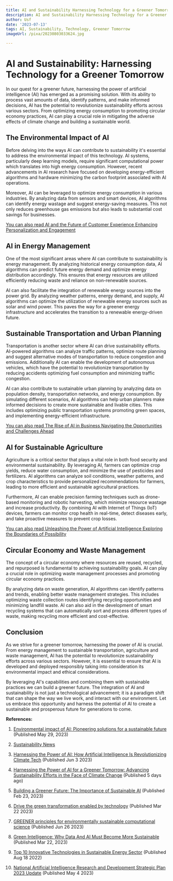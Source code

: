 ```yaml
---
title: AI and Sustainability Harnessing Technology for a Greener Tomorrow
description: AI and Sustainability Harnessing Technology for a Greener Tomorrow
author: Usf
date: '2023-07-13'
tags: AI, Sustainability, Technology, Greener Tomorrow
imageUrl: /pixa/20230803033624.jpg

---
```

# AI and Sustainability: Harnessing Technology for  a Greener Tomorrow

In our quest for a greener future, harnessing the power of artificial intelligence (AI) has emerged as a promising solution. With  its ability to process vast amounts of data, identify patterns, and make informed decisions,  AI has the potential to revolutionize sustainability efforts  across various sectors. From optimizing energy consumption  to  promoting circular economy practices, AI can play a crucial  role in mitigating the adverse effects of climate change and building a sustainable world.

## The Environmental Impact of AI

Before delving into the ways AI can  contribute to sustainability it's essential to address the  environmental impact of this technology. AI  systems, particularly deep learning models, require significant computational power which translates into high energy consumption. However, recent advancements in  AI research have focused  on developing energy-efficient algorithms and hardware minimizing the carbon footprint associated with AI operations.

Moreover, AI can be leveraged to optimize energy consumption in various industries. By analyzing  data from sensors  and  smart devices, AI algorithms can identify energy wastage and suggest energy-saving measures.  This not only reduces greenhouse gas emissions but also leads to substantial cost savings for businesses.

[You can also read AI  and  the Future of Customer Experience  Enhancing Personalization and  Engagement](AI%20and%20the%20Future%20of%20Customer%20Experience%20Enhancing%20Personalization%20and%20Engagement)


## AI in Energy Management

One of the most significant areas where AI can contribute to sustainability is energy  management.  By analyzing historical energy consumption data, AI algorithms can  predict future energy demand  and optimize  energy distribution accordingly. This ensures that energy resources are utilized efficiently reducing waste and reliance on non-renewable sources.

AI can also facilitate the integration  of renewable energy sources into the  power grid. By analyzing weather patterns, energy demand, and supply, AI algorithms can optimize the utilization of renewable energy sources such as solar and wind power. This paves the  way for a greener  energy  infrastructure and accelerates the transition to a renewable energy-driven future.

## Sustainable Transportation and Urban Planning

Transportation is another sector where AI can drive sustainability efforts. AI-powered algorithms can analyze traffic patterns, optimize route  planning and suggest alternative modes of transportation to reduce congestion and emissions. Additionally AI can enable the development  of  autonomous vehicles, which have the potential to revolutionize transportation by reducing accidents optimizing fuel  consumption and minimizing traffic  congestion.

AI can also contribute to sustainable urban  planning by analyzing data on population density, transportation networks, and energy consumption. By simulating different scenarios, AI algorithms can  help urban planners make informed decisions to create more sustainable and livable cities.  This includes optimizing public transportation systems promoting green spaces, and implementing energy-efficient  infrastructure.

[You  can  also read The  Rise of AI in  Business Navigating the Opportunities and Challenges  Ahead](The%20Rise%20of%20AI%20in%20Business%20Navigating%20the%20Opportunities%20and%20Challenges%20Ahead)


## AI for Sustainable Agriculture

Agriculture is a critical sector that plays a vital role in both food  security and environmental sustainability. By leveraging AI, farmers can optimize crop yields, reduce  water consumption, and  minimize the use of pesticides and fertilizers. AI algorithms can analyze soil conditions, weather patterns, and crop characteristics  to provide personalized recommendations for farmers, leading to more efficient and sustainable agricultural practices.

Furthermore, AI can enable precision farming techniques such as drone-based monitoring and robotic harvesting, which minimize resource wastage and increase productivity. By combining AI with Internet of Things (IoT) devices, farmers can  monitor crop health in real-time, detect diseases early,  and take proactive measures to prevent crop losses.

[You  can also read  Unleashing the  Power of Artificial Intelligence Exploring the Boundaries of Possibility](Unleashing%20the%20Power%20of%20Artificial%20Intelligence%20Exploring%20the%20Boundaries%20of%20Possibility)


## Circular Economy and Waste Management

The concept of a circular economy where  resources are reused, recycled,  and repurposed is  fundamental to achieving sustainability goals. AI can play a crucial role in optimizing waste management processes and promoting circular  economy  practices.

By analyzing  data on waste  generation, AI algorithms can identify patterns and trends, enabling  better waste management strategies. This  includes optimizing waste collection  routes identifying recycling opportunities and minimizing landfill waste. AI can also aid in the development  of smart recycling systems that can automatically sort and process  different types of waste, making recycling more efficient and cost-effective.

##  Conclusion

As we strive for a greener tomorrow, harnessing the power of AI  is crucial. From energy management to sustainable transportation, agriculture and waste management, AI has the potential to revolutionize sustainability  efforts across various sectors. However, it is essential to ensure that AI is developed and deployed responsibly taking into consideration its environmental impact  and ethical considerations.

By leveraging AI's capabilities and combining them with sustainable practices we  can build a greener future. The integration of AI and sustainability is not just a technological advancement; it is a paradigm shift that can shape the way we live work, and interact with  our environment. Let us embrace this opportunity and harness the  potential  of AI  to create a sustainable and prosperous future  for generations to come.

**References:**

1. [Environmental impact of AI: Pioneering solutions for a sustainable future](https://cointelegraph.com/news/environmental-impact-of-ai-pioneering-solutions-for-a-sustainable-future) (Published May 29, 2023)

2. [Sustainability  News](https://www.sciencedaily.com/news/earth_climate/sustainability/)

3. [Harnessing  the Power of  AI: How Artificial Intelligence Is Revolutionizing Climate Tech](https://www.linkedin.com/pulse/harnessing-power-ai-how-artificial-intelligence-revolutionizing) (Published Jun  3 2023)

4. [Harnessing the Power of AI  for a  Greener Tomorrow: Advancing  Sustainability Efforts in the Face of Climate Change](https://medium.com/@rakhisingh2811/harnessing-the-power-of-ai-for-a-greener-tomorrow-advancing-sustainability-efforts-in-the-face-of-656d3c25f9f4) (Published 5 days ago)

5. [Building a Greener Future: The Importance of Sustainable  AI](https://www.thedigitalspeaker.com/greener-future-importance-sustainable-ai/) (Published Feb  23, 2023)

6. [Drive the  green transformation enabled by technology](https://www.ey.com/en_ch/sustainability/drive-the-green-transformation-enabled-by-technology)  (Published  Mar 22 2023)

7. [GREENER principles for environmentally sustainable computational science](https://www.nature.com/articles/s43588-023-00461-y) (Published Jun 26 2023)

8. [Green Intelligence: Why Data And AI Must  Become More Sustainable](https://www.forbes.com/sites/bernardmarr/2023/03/22/green-intelligence-why-data-and-ai-must-become-more-sustainable/?sh=2bfb54f27658) (Published Mar 22, 2023)

9. [Top 10 Innovative Technologies in Sustainable Energy Sector](https://knowhow.distrelec.com/sustainability/top-10-innovative-technologies-in-sustainable-energy-sector/) (Published Aug 18 2022)

10. [National Artificial  Intelligence Research and Development Strategic Plan 2023 Update](https://www.whitehouse.gov/wp-content/uploads/2023/05/National-Artificial-Intelligence-Research-and-Development-Strategic-Plan-2023-Update.pdf) (Published May  4 2023)